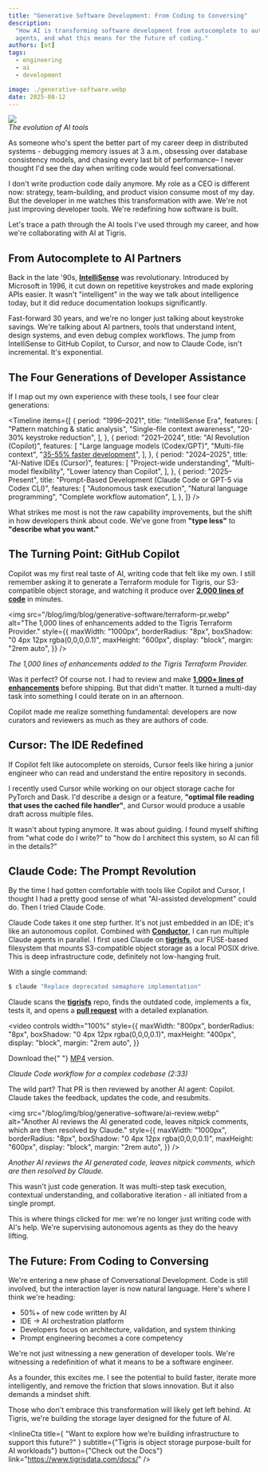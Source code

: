```yaml
---
title: "Generative Software Development: From Coding to Conversing"
description:
  "How AI is transforming software development from autocomplete to autonomous
  agents, and what this means for the future of coding."
authors: [ot]
tags:
  - engineering
  - ai
  - development

image: ./generative-software.webp
date: 2025-08-12
---
```




<img src={heroimage} class="hero-image" />

<div
  style={{
    textAlign: "center",
    marginTop: "0.5rem",
    fontSize: "0.9rem",
    color: "var(--ifm-color-emphasis-600)",
  }}
>
  <em>The evolution of AI tools</em>
</div>

<div style={{ margin: "2rem" }} />

As someone who's spent the better part of my career deep in distributed
systems - debugging memory issues at 3 a.m., obsessing over database consistency
models, and chasing every last bit of performance– I never thought I'd see the
day when writing code would feel conversational.

I don't write production code daily anymore. My role as a CEO is different now:
strategy, team-building, and product vision consume most of my day. But the
developer in me watches this transformation with awe. We're not just improving
developer tools. We're redefining how software is built.

Let's trace a path through the AI tools I've used through my career, and how
we're collaborating with AI at Tigris.

## From Autocomplete to AI Partners

Back in the late '90s,
**[IntelliSense](https://en.wikipedia.org/wiki/Code_completion#Visual_Studio)**
was revolutionary. Introduced by Microsoft in 1996, it cut down on repetitive
keystrokes and made exploring APIs easier. It wasn't "intelligent" in the way we
talk about intelligence today, but it did reduce documentation lookups
significantly.

Fast-forward 30 years, and we're no longer just talking about keystroke savings.
We're talking about AI partners, tools that understand intent, design systems,
and even debug complex workflows. The jump from IntelliSense to GitHub Copilot,
to Cursor, and now to Claude Code, isn't incremental. It's exponential.

## The Four Generations of Developer Assistance

If I map out my own experience with these tools, I see four clear generations:

<Timeline
  items={[
    {
      period: "1996–2021",
      title: "IntelliSense Era",
      features: [
        "Pattern matching & static analysis",
        "Single-file context awareness",
        "20-30% keystroke reduction",
      ],
    },
    {
      period: "2021–2024",
      title: "AI Revolution (Copilot)",
      features: [
        "Large language models (Codex/GPT)",
        "Multi-file context",
        "[35-55% faster development](https://github.blog/2023-03-23-github-copilot-x-the-ai-powered-developer-experience/)",
      ],
    },
    {
      period: "2024–2025",
      title: "AI-Native IDEs (Cursor)",
      features: [
        "Project-wide understanding",
        "Multi-model flexibility",
        "Lower latency than Copilot",
      ],
    },
    {
      period: "2025–Present",
      title: "Prompt-Based Development (Claude Code or GPT-5 via Codex CLI)",
      features: [
        "Autonomous task execution",
        "Natural language programming",
        "Complete workflow automation",
      ],
    },
  ]}
/>

What strikes me most is not the raw capability improvements, but the shift in
how developers think about code. We've gone from **"type less"** to **"describe
what you want."**

## The Turning Point: GitHub Copilot

Copilot was my first real taste of AI, writing code that felt like my own. I
still remember asking it to generate a Terraform module for Tigris, our
S3-compatible object storage, and watching it produce over
**[2,000 lines of code](https://github.com/tigrisdata/terraform-provider-tigris)**
in minutes.

<img
  src="/blog/img/blog/generative-software/terraform-pr.webp"
  alt="The 1,000 lines of enhancements added to the Tigris Terraform Provider."
  style={{
    maxWidth: "1000px",
    borderRadius: "8px",
    boxShadow: "0 4px 12px rgba(0,0,0,0.1)",
    maxHeight: "600px",
    display: "block",
    margin: "2rem auto",
  }}
/>

<div
  style={{
    textAlign: "center",
    marginTop: "0.5rem",
    fontSize: "0.9rem",
    color: "var(--ifm-color-emphasis-600)",
  }}
>
  <em>
    The 1,000 lines of enhancements added to the Tigris Terraform Provider.
  </em>
</div>

<div style={{ margin: "2rem" }} />

Was it perfect? Of course not. I had to review and make
**[1,000+ lines of enhancements](https://github.com/tigrisdata/terraform-provider-tigris/commit/0e49b0a450def187f592f7909851ff44fc4a96ec)**
before shipping. But that didn't matter. It turned a multi-day task into
something I could iterate on in an afternoon.

Copilot made me realize something fundamental: developers are now curators and
reviewers as much as they are authors of code.

## Cursor: The IDE Redefined

If Copilot felt like autocomplete on steroids, Cursor feels like hiring a junior
engineer who can read and understand the entire repository in seconds.

I recently used Cursor while working on our object storage cache for PyTorch and
Dask. I'd describe a design or a feature, **"optimal file reading that uses the
cached file handler"**, and Cursor would produce a usable draft across multiple
files.

It wasn't about typing anymore. It was about guiding. I found myself shifting
from "what code do I write?" to "how do I architect this system, so AI can fill
in the details?"

## Claude Code: The Prompt Revolution

By the time I had gotten comfortable with tools like Copilot and Cursor, I
thought I had a pretty good sense of what "AI-assisted development" could do.
Then I tried Claude Code.

Claude Code takes it one step further. It's not just embedded in an IDE; it's
like an autonomous copilot. Combined with **[Conductor](https://conductor.ai)**,
I can run multiple Claude agents in parallel. I first used Claude on
**[tigrisfs](https://github.com/tigrisdata/tigrisfs)**, our FUSE-based
filesystem that mounts S3-compatible object storage as a local POSIX drive. This
is deep infrastructure code, definitely not low-hanging fruit.

With a single command:

```bash
$ claude "Replace deprecated semaphore implementation"
```

Claude scans the **[tigrisfs](https://github.com/tigrisdata/tigrisfs)** repo,
finds the outdated code, implements a fix, tests it, and opens a
**[pull request](https://github.com/tigrisdata/tigrisfs/pull/33)** with a
detailed explanation.

<video
  controls
  width="100%"
  style={{
    maxWidth: "800px",
    borderRadius: "8px",
    boxShadow: "0 4px 12px rgba(0,0,0,0.1)",
    maxHeight: "400px",
    display: "block",
    margin: "2rem auto",
  }}
>
  <source
    src="/blog/img/blog/generative-software/claude-code.webm"
    type="video/webm"
  />
  <source
    src="/blog/img/blog/generative-software/claude-code.mp4"
    type="video/mp4"
  />
  Download the{" "}
  <a href="/blog/img/blog/generative-software/claude-code.mp4">MP4</a> version.
</video>

<div
  style={{
    textAlign: "center",
    marginTop: "0.5rem",
    fontSize: "0.9rem",
    color: "var(--ifm-color-emphasis-600)",
  }}
>
  <em>Claude Code workflow for a complex codebase (2:33)</em>
</div>

<div style={{ margin: "2rem" }} />

The wild part? That PR is then reviewed by another AI agent: Copilot. Claude
takes the feedback, updates the code, and resubmits.

<img
  src="/blog/img/blog/generative-software/ai-review.webp"
  alt="Another AI reviews the AI generated code, leaves nitpick comments, which are then resolved by Claude."
  style={{
    maxWidth: "1000px",
    borderRadius: "8px",
    boxShadow: "0 4px 12px rgba(0,0,0,0.1)",
    maxHeight: "600px",
    display: "block",
    margin: "2rem auto",
  }}
/>

<div
  style={{
    textAlign: "center",
    marginTop: "0.5rem",
    fontSize: "0.9rem",
    color: "var(--ifm-color-emphasis-600)",
  }}
>
  <em>
    Another AI reviews the AI generated code, leaves nitpick comments, which are
    then resolved by Claude.
  </em>
</div>

<div style={{ margin: "2rem" }} />

This wasn't just code generation. It was multi-step task execution, contextual
understanding, and collaborative iteration - all initiated from a single prompt.

This is where things clicked for me: we're no longer just writing code with AI's
help. We're supervising autonomous agents as they do the heavy lifting.

## The Future: From Coding to Conversing

We're entering a new phase of Conversational Development. Code is still
involved, but the interaction layer is now natural language. Here's where I
think we're heading:

- 50%+ of new code written by AI
- IDE → AI orchestration platform
- Developers focus on architecture, validation, and system thinking
- Prompt engineering becomes a core competency

We're not just witnessing a new generation of developer tools. We're witnessing
a redefinition of what it means to be a software engineer.

As a founder, this excites me. I see the potential to build faster, iterate more
intelligently, and remove the friction that slows innovation. But it also
demands a mindset shift.

Those who don't embrace this transformation will likely get left behind. At
Tigris, we're building the storage layer designed for the future of AI.

<InlineCta
  title={
    "Want to explore how we’re building infrastructure to support this future?"
  }
  subtitle={"Tigris is object storage purpose-built for AI workloads"}
  button={"Check out the Docs"}
  link="https://www.tigrisdata.com/docs/"
/>
